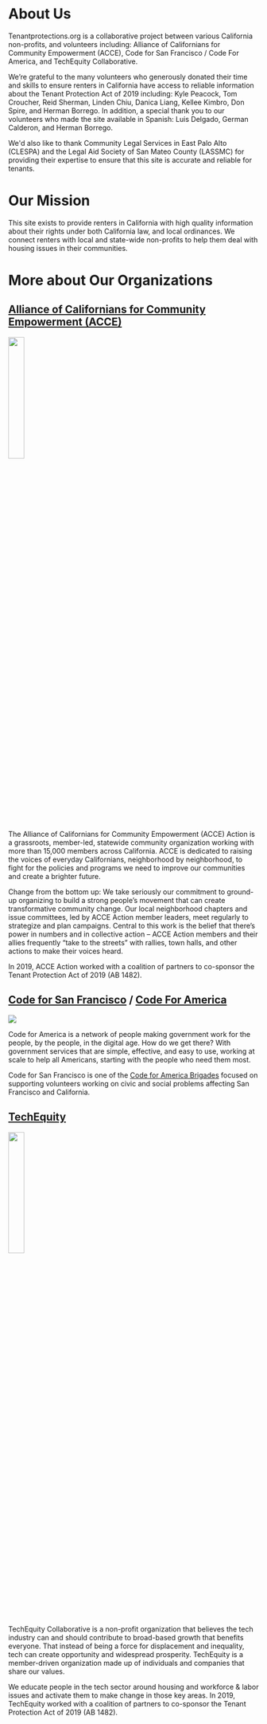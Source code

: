 # About Us

Tenantprotections.org is a collaborative project between various California non-profits, and volunteers including: Alliance of Californians for Community Empowerment (ACCE), Code for San Francisco / Code For America, and TechEquity Collaborative.

We’re grateful to the many volunteers who generously donated their time and skills to ensure renters in California have access to reliable information about the Tenant Protection Act of 2019 including: Kyle Peacock, Tom Croucher, Reid Sherman, Linden Chiu, Danica Liang, Kellee Kimbro, Don Spire, and Herman Borrego.
In addition, a special thank you to our volunteers who made the site available in Spanish: Luis Delgado, German Calderon, and Herman Borrego.

We'd also like to thank Community Legal Services in East Palo Alto (CLESPA) and the Legal Aid Society of San Mateo County (LASSMC) for providing their expertise to ensure that this site is accurate and reliable for tenants.

# Our Mission

This site exists to provide renters in California with high quality information about their rights under both California law, and local ordinances. We connect renters with local and state-wide non-profits to help them deal with housing issues in their communities.

# More about Our Organizations

## [Alliance of Californians for Community Empowerment (ACCE)](https://www.acceaction.org/)
<img src="/logos/acce-logo.png" width="25%" height="25%" />

The Alliance of Californians for Community Empowerment (ACCE) Action is a grassroots, member-led, statewide community organization working with more than 15,000 members across California. ACCE is dedicated to raising the voices of everyday Californians, neighborhood by neighborhood, to fight for the policies and programs we need to improve our communities and create a brighter future.

Change from the bottom up: We take seriously our commitment to ground-up organizing to build a strong people’s movement that can create transformative community change. Our local neighborhood chapters and issue committees, led by ACCE Action member leaders, meet regularly to strategize and plan campaigns. Central to this work is the belief that there’s power in numbers and in collective action – ACCE Action members and their allies frequently “take to the streets” with rallies, town halls, and other actions to make their voices heard.

In 2019, ACCE Action worked with a coalition of partners to co-sponsor the Tenant Protection Act of 2019 (AB 1482).


## [Code for San Francisco](https://codeforsanfrancisco.org/) / [Code For America](http://codeforamerica.org/)
![](/logos/code-for-sf.png)


Code for America is a network of people making government work for the people, by the people, in the digital age. How do we get there? With government services that are simple, effective, and easy to use, working at scale to help all Americans, starting with the people who need them most.

Code for San Francisco is one of the [Code for America Brigades](https://brigade.codeforamerica.org/) focused on supporting volunteers working on civic and social problems affecting San Francisco and California.

## [TechEquity](https://techequitycollaborative.org/)
<img src="/logos/tech_equity_logo_horizontal.jpg" width="25%" height="25%" />

TechEquity Collaborative is a non-profit organization that believes the tech industry can and should contribute to broad-based growth that benefits everyone. That instead of being a force for displacement and inequality, tech can create opportunity and widespread prosperity. TechEquity is a member-driven organization made up of individuals and companies that share our values.

We educate people in the tech sector around housing and workforce & labor issues and activate them to make change in those key areas. In 2019, TechEquity worked with a coalition of partners to co-sponsor the Tenant Protection Act of 2019 (AB 1482).
